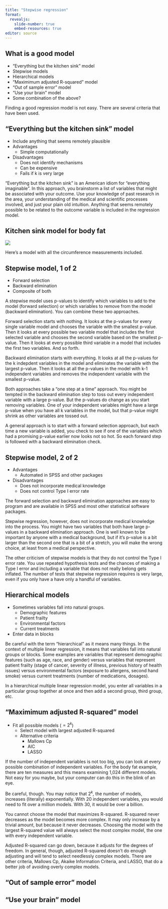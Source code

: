 ```yaml
---
title: "Stepwise regression"
format: 
  revealjs:
    slide-number: true
    embed-resources: true
editor: source
---
```


## What is a good model

-   "Everything but the kitchen sink" model
-   Stepwise models
-   Hierarchical models
-   "Maximimum adjusted R-squared" model
-   "Out of sample error" model
-   "Use your brain" model
-   Some combination of the above?

::: notes
Finding a good regression model is not easy. There are several criteria that have been used.
:::

## "Everything but the kitchen sink" model

-   Include anything that seems remotely plausible
-   Advantages
    -   Simple computationally
-   Disadvantages
    -   Does not identify mechanisms
    -   Can be expensive
    -   Fails if k is very large
    
::: notes
"Everything but the kitchen sink" is an American idiom for "everything imaginable". In this approach, you brainstorm a list of variables that might be associated with your outcome. Use your knowledge of past research in the area, your understanding of the medical and scientific processes involved, and just your plain old intuition. Anything that seems remotely possible to be related to the outcome variable is included in the regression model.
:::

## Kitchen sink model for body fat

![](images/regression-coefficients-02.png)

::: notes
Here's a model with all the circumference measurements included.
:::

## Stepwise model, 1 of 2

-   Forward selection
-   Backward elimination
-   Composite of both

::: notes
A stepwise model uses p-values to identify which variables to add to the model (forward selection) or which variables to remove from the model (backward elimination). You can combine these two approaches.

Forward selection starts with nothing. It looks at the p-values for every single variable model and chooses the variable with the smallest p-value. Then it looks at every possible two variable model that includes the first selected variable and chooses the second variable based on the smallest p-value. Then it looks at every possible third variable in a model that includes the first two variables. And so forth.

Backward elimination starts with everything. It looks at all the p-values for the k indepdent variables in the model and eliminates the variable with the largest p-value. Then it looks at all the p-values in the model with k-1 independent variables and removes the independent variable with the smallest p-value.

Both approaches take a "one step at a time" approach. You might be tempted in the backward elimination step to toss out every independent variable with a large p-value. But the p-values do change as you start removing variables. One of your independent variables might have a large p-value when you have all k variables in the model, but that p-value might shrink as other variables are tossed out.

A general approach is to start with a forward selection approach, but each time a new variable is added, you check to see if one of the variables which had a promising p-value earlier now looks not so hot. So each forward step is followed with a backward elimination check.
:::

## Stepwise model, 2 of 2
-   Advantages
    -   Automated in SPSS and other packages
-   Disadvantages
    -   Does not incorporate medical knowledge
    -   Does not control Type I error rate

::: notes
The forward selection and backward elimination approaches are easy to program and are available in SPSS and most other statistical software packages.

Stepwise regression, however, does not incorporate medical knowledge into the process. You might have two variables that both have large p-values in a backward elimination approach. One is well known to be important by anyone with a medical background, but if it's p-value is a bit larger than the second one that is a bit of a stretch, you will make the wrong choice, at least from a medical perspective.

The other criticism of stepwise models is that they do not control the Type I error rate. You use repeated hypothesis tests and the chances of making a Type I error and including a variable that does not really belong gets inflated. The number of tests that stepwise regression requires is very large, even if you only have a have only a handful of variables.
:::

## Hierarchical models

-   Sometimes variables fall into natural groups.
    -   Demographic features
    -   Patient frailty
    -   Environmental factors
    -   Current treatments
-   Enter data in blocks

::: notes
Be careful with the term "hierarchical" as it means many things. In the context of multiple linear regression, it means that variables fall into natural groups or blocks. Some examples are variables that represent demographic features (such as age, race, and gender) versus variables that represent patient frailty (stage of cancer, severity of illness, previous history of health issues) versus environmental factors (exposure to allergens, second hand smoke) versus current treatments (number of medications, dosages).

In a hierarchical multiple linear regression model, you enter all variables in a particular group together at once and then add a second group, third group, etc.
:::

## "Maximimum adjusted R-squared" model

-   Fit all possible models ($=2^k$)
    -    Select model with largest adjusted R-squared
    -    Alternative criteria
         -    Mallows Cp
         -    AIC
         -    LASSO

::: notes
If the number of independent variables is not too big, you can look at every possible combination of independent variables. For the body fat example, there are ten measures and this means examining 1,024 different models. Not easy for you maybe, but your computer can do this in the blink of an eye. 

Be careful, though. You may notice that $2^k$, the number of models, increases (literally) exponentially. With 20 independent variables, you would need to fit over a million models. With 30, it would be over a billion.

You cannot choose the model that maximizes R-squared. R-squared never decreases as the model becomes more complex. It may only increase by a trivial amount, but because it never decreases. Choosing the model with the largest R-squared value will always select the most complex model, the one with every independent variable.

Adjusted R-squared can go down, because it adjusts for the degrees of freedom. In general, though, adjusted R-squared doesn't do enough adjusting and will tend to select needlessly complex models. There are other criteria, Mallows Cp, Akaike Information Criteria, and LASSO, that do a better job of avoiding overly complex models.
:::


## "Out of sample error" model

## "Use your brain" model
